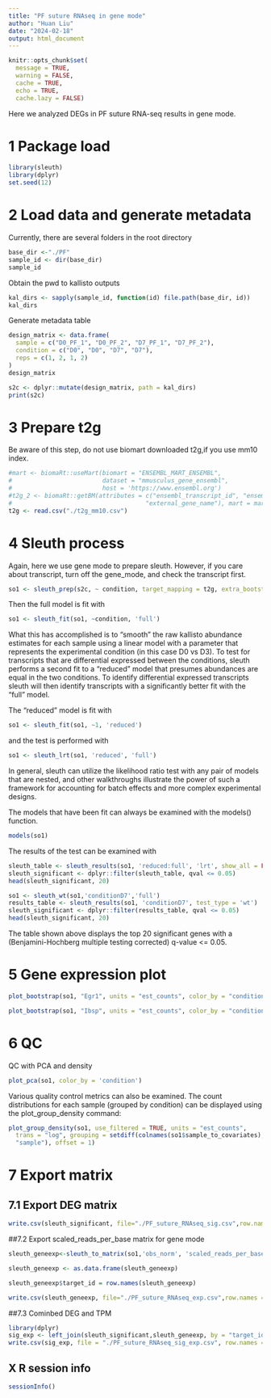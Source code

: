 ```yaml
---
title: "PF suture RNAseq in gene mode"
author: "Huan Liu"
date: "2024-02-18"
output: html_document
---
```

```r
knitr::opts_chunk$set(
  message = TRUE,
  warning = FALSE,
  cache = TRUE,
  echo = TRUE,
  cache.lazy = FALSE)
```
Here we analyzed DEGs in PF suture RNA-seq results in gene mode.

# 1 Package load
```r
library(sleuth)
library(dplyr)
set.seed(12)


```
# 2 Load data and generate metadata
Currently, there are several folders in the root directory
```r
base_dir <-"./PF"
sample_id <- dir(base_dir)
sample_id
```
Obtain the pwd to kallisto outputs
```r
kal_dirs <- sapply(sample_id, function(id) file.path(base_dir, id))
kal_dirs
```

Generate metadata table
```r
design_matrix <- data.frame(
  sample = c("D0_PF_1", "D0_PF_2", "D7_PF_1", "D7_PF_2"),
  condition = c("D0", "D0", "D7", "D7"),
  reps = c(1, 2, 1, 2)
)
design_matrix
```

```r
s2c <- dplyr::mutate(design_matrix, path = kal_dirs)
print(s2c)
```

# 3 Prepare t2g
Be aware of this step, do not use biomart downloaded t2g,if you use mm10 index.
```r
#mart <- biomaRt::useMart(biomart = "ENSEMBL_MART_ENSEMBL",
#                         dataset = "mmusculus_gene_ensembl",
#                         host = 'https://www.ensembl.org')
#t2g_2 <- biomaRt::getBM(attributes = c("ensembl_transcript_id", "ensembl_gene_id",
#                                     "external_gene_name"), mart = mart)
t2g <- read.csv("./t2g_mm10.csv")
```

# 4 Sleuth process
Again, here we use gene mode to prepare sleuth. However, if you care about transcript, turn off the gene_mode, and check the transcript first.
```r
so1 <- sleuth_prep(s2c, ~ condition, target_mapping = t2g, extra_bootstrap_summary = TRUE, gene_mode = TRUE, aggregation_column = 'ext_gene', control_condition = 'conditionD0')
```
Then the full model is fit with


```r
so1 <- sleuth_fit(so1, ~condition, 'full')
```

What this has accomplished is to “smooth” the raw kallisto abundance estimates for each sample using a linear model with a parameter that represents the experimental condition (in this case D0 vs D3). To test for transcripts that are differential expressed between the conditions, sleuth performs a second fit to a “reduced” model that presumes abundances are equal in the two conditions. To identify differential expressed transcripts sleuth will then identify transcripts with a significantly better fit with the “full” model.

The “reduced” model is fit with


```r
so1 <- sleuth_fit(so1, ~1, 'reduced')
```
and the test is performed with
```r
so1 <- sleuth_lrt(so1, 'reduced', 'full')

```

In general, sleuth can utilize the likelihood ratio test with any pair of models that are nested, and other walkthroughs illustrate the power of such a framework for accounting for batch effects and more complex experimental designs.

The models that have been fit can always be examined with the models() function.

```r
models(so1)
```

The results of the test can be examined with

```r
sleuth_table <- sleuth_results(so1, 'reduced:full', 'lrt', show_all = FALSE)
sleuth_significant <- dplyr::filter(sleuth_table, qval <= 0.05)
head(sleuth_significant, 20)
```

```r
so1 <- sleuth_wt(so1,'conditionD7','full')
results_table <- sleuth_results(so1, 'conditionD7', test_type = 'wt')
sleuth_significant <- dplyr::filter(results_table, qval <= 0.05)
head(sleuth_significant, 20)
```

The table shown above displays the top 20 significant genes with a (Benjamini-Hochberg multiple testing corrected) q-value <= 0.05.

# 5 Gene expression plot
```r
plot_bootstrap(so1, "Egr1", units = "est_counts", color_by = "condition")

```

```r
plot_bootstrap(so1, "Ibsp", units = "est_counts", color_by = "condition") 

```


# 6 QC 
QC with PCA and density
```r
plot_pca(so1, color_by = 'condition')
```
Various quality control metrics can also be examined. The count distributions for each sample (grouped by condition) can be displayed using the plot_group_density command:
```r
plot_group_density(so1, use_filtered = TRUE, units = "est_counts",
  trans = "log", grouping = setdiff(colnames(so1$sample_to_covariates),
  "sample"), offset = 1)
```

# 7 Export matrix

## 7.1 Export DEG matrix
```r
write.csv(sleuth_significant, file="./PF_suture_RNAseq_sig.csv",row.names = FALSE)
```

##7.2 Export scaled_reads_per_base matrix for gene mode
```r
sleuth_geneexp<-sleuth_to_matrix(so1,'obs_norm', 'scaled_reads_per_base')

```

```r
sleuth_geneexp <- as.data.frame(sleuth_geneexp)

sleuth_geneexp$target_id = row.names(sleuth_geneexp)
```

```r
write.csv(sleuth_geneexp, file="./PF_suture_RNAseq_exp.csv",row.names = FALSE)
```

##7.3 Cominbed DEG and TPM
```r
library(dplyr)
sig_exp <- left_join(sleuth_significant,sleuth_geneexp, by = "target_id") 
write.csv(sig_exp, file = "./PF_suture_RNAseq_sig_exp.csv", row.names = FALSE)
```
## X R session info
```r
sessionInfo()
```
